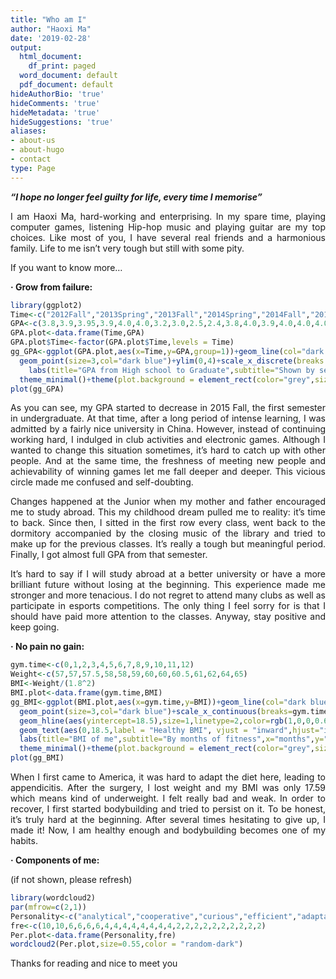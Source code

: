```yaml
---
title: "Who am I"
author: "Haoxi Ma"
date: '2019-02-28'
output:
  html_document:
    df_print: paged
  word_document: default
  pdf_document: default
hideAuthorBio: 'true'
hideComments: 'true'
hideMetadata: 'true'
hideSuggestions: 'true'
aliases:
- about-us
- about-hugo
- contact
type: Page
---
```

<style>
body {
text-align: justify}
</style>

***"I hope no longer feel guilty for life, every time I memorise"***<br>

I am Haoxi Ma, hard-working and enterprising. In my spare time, playing computer games, listening Hip-hop music and playing guitar are my top choices. Like most of you, I have several real friends and a harmonious family.
Life to me isn't very tough but still with some pity.<br>

If you want to know more...<br>

**· Grow from failure:**<br>

```r
library(ggplot2)
Time<-c("2012Fall","2013Spring","2013Fall","2014Spring","2014Fall","2015Spring","2015Fall","2016Spring","2016Fall","2017Spring","2017Fall","2018Spring","2018Fall","2019Spring","2019Fall","2020Spring","2020Fall")
GPA<-c(3.8,3.9,3.95,3.9,4.0,4.0,3.2,3.0,2.5,2.4,3.8,4.0,3.9,4.0,4.0,4.0,4.0)
GPA.plot<-data.frame(Time,GPA)
GPA.plot$Time<-factor(GPA.plot$Time,levels = Time)
gg_GPA<-ggplot(GPA.plot,aes(x=Time,y=GPA,group=1))+geom_line(col="dark blue",size=1.5)+
  geom_point(size=3,col="dark blue")+ylim(0,4)+scale_x_discrete(breaks = levels(GPA.plot$Time)[c(T, rep(F, 1))])+
    labs(title="GPA from High school to Graduate",subtitle="Shown by semester",x="Semester",y="GPA")+
  theme_minimal()+theme(plot.background = element_rect(color="grey",size = 1.5))
plot(gg_GPA)
```

As you can see, my GPA started to decrease in 2015 Fall, the first semester in undergraduate. At that time, after a long period of intense learning, I was admitted by a fairly nice university in China. However, instead of continuing working hard, I indulged in club activities and electronic games. Although I wanted to change this situation sometimes, it's hard to catch up with other people. And at the same time, the freshness of meeting new people and achievability of winning games let me fall deeper and deeper. This vicious circle made me confused and self-doubting.<br>

Changes happened at the Junior when my mother and father encouraged me to study abroad. This my childhood dream pulled me to reality: it's time to back. Since then, I sitted in the first row every class, went back to the dormitory accompanied by the closing music of the library and tried to make up for the previous classes. It's really a tough but meaningful period. Finally, I got almost full GPA from that semester.<br>

It's hard to say if I will study abroad at a better university or have a more brilliant future without losing at the beginning. This experience made me stronger and more tenacious. I do not regret to attend many clubs as well as 
participate in esports competitions. The only thing I feel sorry for is that I should have paid more attention to the classes. Anyway, stay positive and keep going.

**· No pain no gain:**<br>

```r
gym.time<-c(0,1,2,3,4,5,6,7,8,9,10,11,12)
Weight<-c(57,57,57.5,58,58,59,60,60,60.5,61,62,64,65)
BMI<-Weight/(1.8^2)
BMI.plot<-data.frame(gym.time,BMI)
gg_BMI<-ggplot(BMI.plot,aes(x=gym.time,y=BMI))+geom_line(col="dark blue",size=1.5)+
  geom_point(size=3,col="dark blue")+scale_x_continuous(breaks=gym.time)+
  geom_hline(aes(yintercept=18.5),size=1,linetype=2,color=rgb(1,0,0,0.6))+
  geom_text(aes(0,18.5,label = "Healthy BMI", vjust = "inward",hjust="inward"),nudge_y=0.1,color=rgb(1,0,0,0.6))+
  labs(title="BMI of me",subtitle="By months of fitness",x="months",y="BMI")+
  theme_minimal()+theme(plot.background = element_rect(color="grey",size = 1.5))
plot(gg_BMI)
```

When I first came to America, it was hard to adapt the diet here, leading to appendicitis. After the surgery, I lost weight and my BMI was only 17.59 which means kind of underweight. I felt really bad and weak. In order to recover, I first started bodybuilding and tried to persist on it. To be honest, it's truly hard at the beginning. After several times hesitating to give up, I made it! Now, I am healthy enough and bodybuilding becomes one of my habits.

**· Components of me:**<br>

(if not shown, please refresh)

```r
library(wordcloud2)
par(mfrow=c(2,1))
Personality<-c("analytical","cooperative","curious","efficient","adaptable","capable","independent","out-going","ambitious","amicable","apprehensive","candid","creative","dependable","energetic","humorous","industrious","modest","adroit","conscientious","motivated","passionate","rational","sociable")
fre<-c(10,10,6,6,6,6,4,4,4,4,4,4,4,4,2,2,2,2,2,2,2,2,2,2)
Per.plot<-data.frame(Personality,fre)
wordcloud2(Per.plot,size=0.55,color = "random-dark")
```

Thanks for reading and nice to meet you




